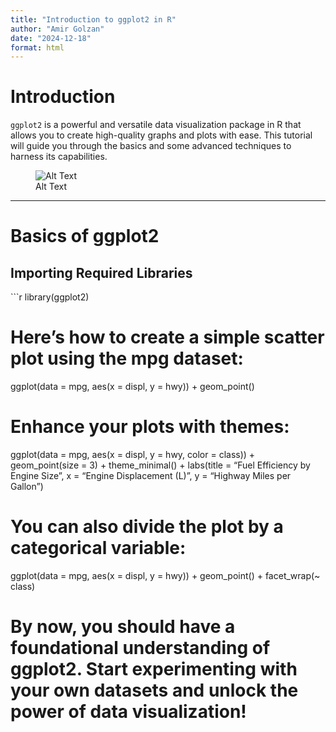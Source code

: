 ```yaml
---
title: "Introduction to ggplot2 in R"
author: "Amir Golzan"
date: "2024-12-18"
format: html
---
```


# Introduction

`ggplot2` is a powerful and versatile data visualization package in R that allows you to create high-quality graphs and plots with ease. This tutorial will guide you through the basics and some advanced techniques to harness its capabilities.

![Alt Text](/Users/amirgolzan/GitHub/WebPageTest/_src/course_image.png)

---

# Basics of ggplot2

## Importing Required Libraries

```r
library(ggplot2)

# Here’s how to create a simple scatter plot using the mpg dataset:

ggplot(data = mpg, aes(x = displ, y = hwy)) +
  geom_point()

# Enhance your plots with themes:

ggplot(data = mpg, aes(x = displ, y = hwy, color = class)) +
  geom_point(size = 3) +
  theme_minimal() +
  labs(title = "Fuel Efficiency by Engine Size",
       x = "Engine Displacement (L)",
       y = "Highway Miles per Gallon")

# You can also divide the plot by a categorical variable:

ggplot(data = mpg, aes(x = displ, y = hwy)) +
  geom_point() +
  facet_wrap(~ class)

# By now, you should have a foundational understanding of ggplot2. Start experimenting with your own datasets and unlock the power of data visualization!
